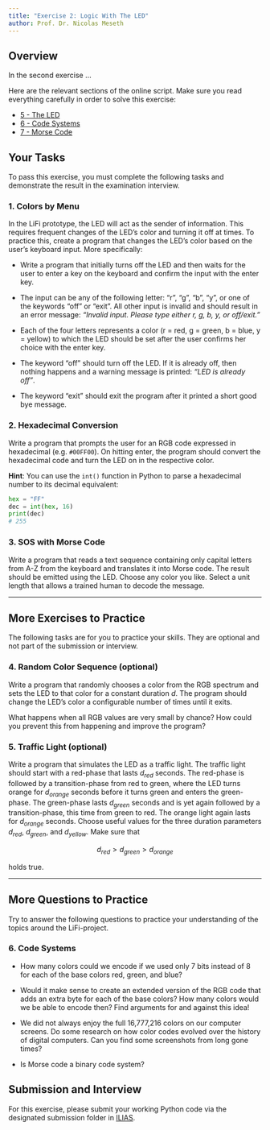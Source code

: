 ```yaml
---
title: "Exercise 2: Logic With The LED"
author: Prof. Dr. Nicolas Meseth
---
```


## Overview

In the second exercise ...

Here are the relevant sections of the online script. Make sure you read everything carefully in order to solve this exercise:

-   [5 - The LED](https://lifi.datalit.de/lifi-project/the-led)
-   [6 - Code Systems](https://lifi.datalit.de/lifi-project/code-systems)
-   [7 - Morse Code](https://lifi.datalit.de/lifi-project/morse-code)

## Your Tasks

To pass this exercise, you must complete the following tasks and demonstrate the result in the examination interview.

### 1. Colors by Menu

In the LiFi prototype, the LED will act as the sender of information. This requires frequent changes of the LED's color and turning it off at times. To practice this, create a program that changes the LED's color based on the user's keyboard input. More specifically:

-   Write a program that initially turns off the LED and then waits for the user to enter a key on the keyboard and confirm the input with the enter key.

-   The input can be any of the following letter: "r", "g", "b", "y", or one of the keywords "off" or "exit". All other input is invalid and should result in an error message: *"Invalid input. Please type either r, g, b, y, or off/exit."*

-   Each of the four letters represents a color (r = red, g = green, b = blue, y = yellow) to which the LED should be set after the user confirms her choice with the enter key.

-   The keyword "off" should turn off the LED. If it is already off, then nothing happens and a warning message is printed: *"LED is already off"*.

-   The keyword "exit" should exit the program after it printed a short good bye message.

### 2. Hexadecimal Conversion

Write a program that prompts the user for an RGB code expressed in hexadecimal (e.g. `#00FF00`). On hitting enter, the program should convert the hexadecimal code and turn the LED on in the respective color.

**Hint**: You can use the `int()` function in Python to parse a hexadecimal number to its decimal equivalent:

``` python
hex = "FF"
dec = int(hex, 16)
print(dec)
# 255
```

### 3. SOS with Morse Code

Write a program that reads a text sequence containing only capital letters from A-Z from the keyboard and translates it into Morse code. The result should be emitted using the LED. Choose any color you like. Select a unit length that allows a trained human to decode the message. 

------------------------------------------------------------------------

## More Exercises to Practice

The following tasks are for you to practice your skills. They are optional and not part of the submission or interview.

### 4. Random Color Sequence (optional)

Write a program that randomly chooses a color from the RGB spectrum and sets the LED to that color for a constant duration $d$. The program should change the LED's color a configurable number of times until it exits.

What happens when all RGB values are very small by chance? How could you prevent this from happening and improve the program?

### 5. Traffic Light (optional)

Write a program that simulates the LED as a traffic light. The traffic light should start with a red-phase that lasts $d_{red}$ seconds. The red-phase is followed by a transition-phase from red to green, where the LED turns orange for $d_{orange}$ seconds before it turns green and enters the green-phase. The green-phase lasts $d_{green}$ seconds and is yet again followed by a transition-phase, this time from green to red. The orange light again lasts for $d_{orange}$ seconds. Choose useful values for the three duration parameters $d_{red}$, $d_{green}$, and $d_{yellow}$. Make sure that

$$d_{red} > d_{green} > d_{orange}$$

holds true.

------------------------------------------------------------------------

## More Questions to Practice

Try to answer the following questions to practice your understanding of the topics around the LiFi-project.

### 6. Code Systems

- How many colors could we encode if we used only 7 bits instead of 8 for each of the base colors red, green, and blue?

- Would it make sense to create an extended version of the RGB code that adds an extra byte for each of the base colors? How many colors would we be able to encode then? Find arguments for and against this idea!

- We did not always enjoy the full 16,777,216 colors on our computer screens. Do some research on how color codes evolved over the history of digital computers. Can you find some screenshots from long gone times?

- Is Morse code a binary code system?



## Submission and Interview

For this exercise, please submit your working Python code via the designated submission folder in [ILIAS](https://lms.hs-osnabrueck.de).
